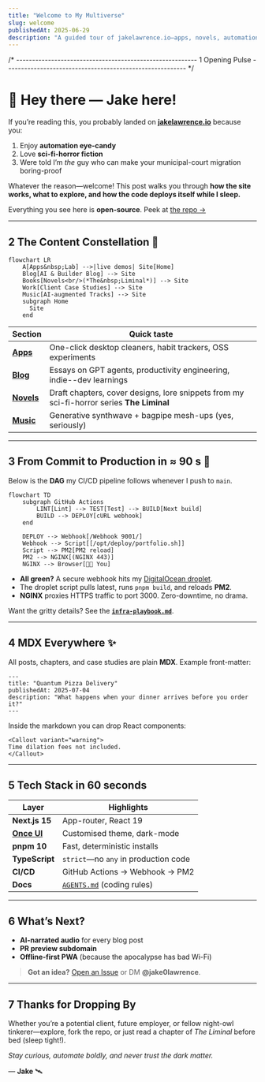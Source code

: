 ```yaml
---
title: "Welcome to My Multiverse"
slug: welcome
publishedAt: 2025-06-29
description: "A guided tour of jakelawrence.io—apps, novels, automation tricks, and a sprinkle of cosmic dread."
---
```



/* ---------------------------------------------------------
   1  Opening Pulse
--------------------------------------------------------- */

# 👋 Hey there — Jake here!

If you’re reading this, you probably landed on **[jakelawrence.io](/)** because you:

1. Enjoy **automation eye-candy**  
2. Love **sci-fi-horror fiction**  
3. Were told I’m *the* guy who can make your municipal-court migration boring-proof

Whatever the reason—welcome! This post walks you through **how the site works, what to explore, and how the code deploys itself while I sleep.**

<Callout variant="info">
Everything you see here is <strong>open-source</strong>.  
Peek at <a href="https://github.com/jake0lawrence/portfolio">the repo →</a>
</Callout>

---

## 2  The Content Constellation 🌌

```mermaid
flowchart LR
    A[Apps&nbsp;Lab] -->|live demos| Site[Home]
    Blog[AI & Builder Blog] --> Site
    Books[Novels<br/>(*The&nbsp;Liminal*)] --> Site
    Work[Client Case Studies] --> Site
    Music[AI-augmented Tracks] --> Site
    subgraph Home
      Site
    end
````

| Section              | Quick taste                                                                               |
| -------------------- | ----------------------------------------------------------------------------------------- |
| **[Apps](/work)**    | One-click desktop cleaners, habit trackers, OSS experiments                               |
| **[Blog](/blog)**    | Essays on GPT agents, productivity engineering, indie--dev learnings                      |
| **[Novels](/books)** | Draft chapters, cover designs, lore snippets from my sci-fi-horror series **The Liminal** |
| **[Music](/music)**  | Generative synthwave + bagpipe mesh-ups (yes, seriously)                                  |

---

## 3  From Commit to Production in ≈ 90 s 🚀

Below is the **DAG** my CI/CD pipeline follows whenever I push to `main`.

```mermaid
flowchart TD
    subgraph GitHub Actions
        LINT[Lint] --> TEST[Test] --> BUILD[Next build]
        BUILD --> DEPLOY[cURL webhook]
    end

    DEPLOY --> Webhook[/Webhook 9001/]
    Webhook --> Script[[/opt/deploy/portfolio.sh]]
    Script --> PM2[PM2 reload]
    PM2 --> NGINX[(NGINX 443)]
    NGINX --> Browser[🧑‍💻 You]
```

* **All green?** A secure webhook hits my [DigitalOcean droplet](https://docs.digitalocean.com/products/droplets/).
* The droplet script pulls latest, runs `pnpm build`, and reloads **PM2**.
* **NGINX** proxies HTTPS traffic to port 3000. Zero-downtime, no drama.

Want the gritty details? See the **[`infra-playbook.md`](/infra-playbook.md)**.

---

## 4  MDX Everywhere ✨

All posts, chapters, and case studies are plain **MDX**. Example front-matter:

```mdx
---
title: "Quantum Pizza Delivery"
publishedAt: 2025-07-04
description: "What happens when your dinner arrives before you order it?"
---
```

Inside the markdown you can drop React components:

```mdx
<Callout variant="warning">
Time dilation fees not included.
</Callout>
```

---

## 5  Tech Stack in 60 seconds

| Layer                              | Highlights                               |
| ---------------------------------- | ---------------------------------------- |
| **Next.js 15**                     | App-router, React 19                     |
| **[Once UI](https://once-ui.com)** | Customised theme, dark-mode              |
| **pnpm 10**                        | Fast, deterministic installs             |
| **TypeScript**                     | `strict`—no `any` in production code     |
| **CI/CD**                          | GitHub Actions → Webhook → PM2           |
| **Docs**                           | [`AGENTS.md`](/AGENTS.md) (coding rules) |

---

## 6  What’s Next?

* **AI-narrated audio** for every blog post
* **PR preview subdomain**
* **Offline-first PWA** (because the apocalypse has bad Wi-Fi)

> **Got an idea?** [Open an Issue](https://github.com/jake0lawrence/portfolio/issues) or DM **@jake0lawrence**.

---

## 7  Thanks for Dropping By

Whether you’re a potential client, future employer, or fellow night-owl tinkerer—explore, fork the repo, or just read a chapter of *The Liminal* before bed (sleep tight!).

*Stay curious, automate boldly, and never trust the dark matter.*

— **Jake** 🛰️
